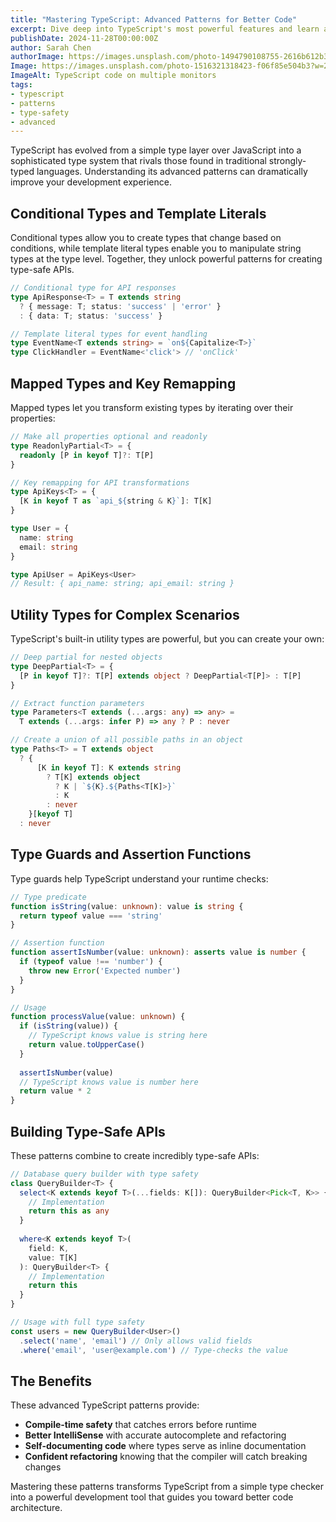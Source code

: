 ```yaml
---
title: "Mastering TypeScript: Advanced Patterns for Better Code"
excerpt: Dive deep into TypeScript's most powerful features and learn advanced patterns that will make your code more robust, maintainable, and expressive.
publishDate: 2024-11-28T00:00:00Z
author: Sarah Chen
authorImage: https://images.unsplash.com/photo-1494790108755-2616b612b3b5?w=400&h=400&fit=crop&crop=face
Image: https://images.unsplash.com/photo-1516321318423-f06f85e504b3?w=2000&h=1000&fit=crop
ImageAlt: TypeScript code on multiple monitors
tags:
- typescript
- patterns
- type-safety
- advanced
---
```


TypeScript has evolved from a simple type layer over JavaScript into a sophisticated type system that rivals those found in traditional strongly-typed languages. Understanding its advanced patterns can dramatically improve your development experience.

## Conditional Types and Template Literals

Conditional types allow you to create types that change based on conditions, while template literal types enable you to manipulate string types at the type level. Together, they unlock powerful patterns for creating type-safe APIs.

```typescript
// Conditional type for API responses
type ApiResponse<T> = T extends string
  ? { message: T; status: 'success' | 'error' }
  : { data: T; status: 'success' }

// Template literal types for event handling
type EventName<T extends string> = `on${Capitalize<T>}`
type ClickHandler = EventName<'click'> // 'onClick'
```

## Mapped Types and Key Remapping

Mapped types let you transform existing types by iterating over their properties:

```typescript
// Make all properties optional and readonly
type ReadonlyPartial<T> = {
  readonly [P in keyof T]?: T[P]
}

// Key remapping for API transformations
type ApiKeys<T> = {
  [K in keyof T as `api_${string & K}`]: T[K]
}

type User = {
  name: string
  email: string
}

type ApiUser = ApiKeys<User>
// Result: { api_name: string; api_email: string }
```

## Utility Types for Complex Scenarios

TypeScript's built-in utility types are powerful, but you can create your own:

```typescript
// Deep partial for nested objects
type DeepPartial<T> = {
  [P in keyof T]?: T[P] extends object ? DeepPartial<T[P]> : T[P]
}

// Extract function parameters
type Parameters<T extends (...args: any) => any> = 
  T extends (...args: infer P) => any ? P : never

// Create a union of all possible paths in an object
type Paths<T> = T extends object
  ? {
      [K in keyof T]: K extends string
        ? T[K] extends object
          ? K | `${K}.${Paths<T[K]>}`
          : K
        : never
    }[keyof T]
  : never
```

## Type Guards and Assertion Functions

Type guards help TypeScript understand your runtime checks:

```typescript
// Type predicate
function isString(value: unknown): value is string {
  return typeof value === 'string'
}

// Assertion function
function assertIsNumber(value: unknown): asserts value is number {
  if (typeof value !== 'number') {
    throw new Error('Expected number')
  }
}

// Usage
function processValue(value: unknown) {
  if (isString(value)) {
    // TypeScript knows value is string here
    return value.toUpperCase()
  }
  
  assertIsNumber(value)
  // TypeScript knows value is number here
  return value * 2
}
```

## Building Type-Safe APIs

These patterns combine to create incredibly type-safe APIs:

```typescript
// Database query builder with type safety
class QueryBuilder<T> {
  select<K extends keyof T>(...fields: K[]): QueryBuilder<Pick<T, K>> {
    // Implementation
    return this as any
  }
  
  where<K extends keyof T>(
    field: K,
    value: T[K]
  ): QueryBuilder<T> {
    // Implementation
    return this
  }
}

// Usage with full type safety
const users = new QueryBuilder<User>()
  .select('name', 'email') // Only allows valid fields
  .where('email', 'user@example.com') // Type-checks the value
```

## The Benefits

These advanced TypeScript patterns provide:

- **Compile-time safety** that catches errors before runtime
- **Better IntelliSense** with accurate autocomplete and refactoring
- **Self-documenting code** where types serve as inline documentation
- **Confident refactoring** knowing that the compiler will catch breaking changes

Mastering these patterns transforms TypeScript from a simple type checker into a powerful development tool that guides you toward better code architecture.